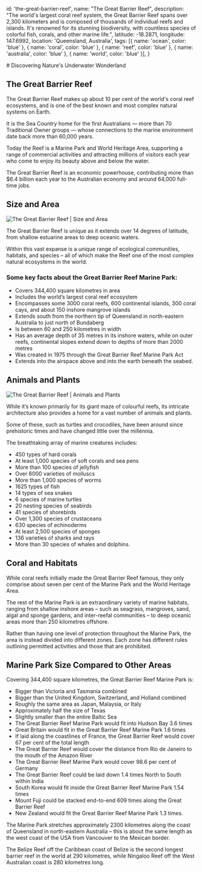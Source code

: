 
  id: 'the-great-barrier-reef',
  name: "The Great Barrier Reef",
  description: "The world's largest coral reef system, the Great Barrier Reef spans over 2,300 kilometers and is composed of thousands of individual reefs and islands. It's renowned for its stunning biodiversity, with countless species of colorful fish, corals, and other marine life.",
  latitude: -18.2871,
  longitude: 147.6992,
  location: 'Queensland, Australia',
  tags: [{
    name: 'ocean',
    color: 'blue'
  }, {
    name: 'coral',
    color: 'blue'
  }, {
    name: 'reef',
    color: 'blue'
  }, {
    name: 'australia',
    color: 'blue'
  }, {
    name: 'world',
    color: 'blue'
  }],
}

<CoverImage alt="The Great Barrier Reef | Cover" src="/wonders/the-great-barrier-reef/cover.jpg" />

<div className="p-8">
  # Discovering Nature's Underwater Wonderland

  <Tags tags={metadata.tags} />
  <Description description={metadata.description} />

  ## The Great Barrier Reef

  The Great Barrier Reef makes up about 10 per cent of the world's coral reef ecosystems, and is one of the best known and most complex natural systems on Earth.

  It is the Sea Country home for the first Australians —  more than 70 Traditional Owner groups — whose connections to the marine environment date back more than 60,000 years.

  Today the Reef is a Marine Park and World Heritage Area, supporting a range of commercial activities and attracting millions of visitors each year who come to enjoy its beauty above and below the water.

  The Great Barrier Reef is an economic powerhouse, contributing more than $6.4 billion each year to the Australian economy and around 64,000 full-time jobs.

  ## Size and Area

  ![The Great Barrier Reef | Size and Area](/wonders/the-great-barrier-reef/1.jpg)

  The Great Barrier Reef is unique as it extends over 14 degrees of latitude, from shallow estuarine areas to deep oceanic waters.

  Within this vast expanse is a unique range of ecological communities, habitats, and species – all of which make the Reef one of the most complex natural ecosystems in the world.

  ### Some key facts about the Great Barrier Reef Marine Park:

  - Covers 344,400 square kilometres in area
  - Includes the world’s largest coral reef ecosystem
  - Encompasses some 3000 coral reefs, 600 continental islands, 300 coral cays, and about 150 inshore mangrove islands
  - Extends south from the northern tip of Queensland in north-eastern Australia to just north of Bundaberg
  - Is between 60 and 250 kilometres in width
  - Has an average depth of 35 metres in its inshore waters, while on outer reefs, continental slopes extend down to depths of more than 2000 metres
  - Was created in 1975 through the Great Barrier Reef Marine Park Act
  - Extends into the airspace above and into the earth beneath the seabed.

  ## Animals and Plants

  ![The Great Barrier Reef | Animals and Plants](/wonders/the-great-barrier-reef/2.jpg)

  While it’s known primarily for its giant maze of colourful reefs, its intricate architecture also provides a home for a vast number of animals and plants.

  Some of these, such as turtles and crocodiles, have been around since prehistoric times and have changed little over the millennia.

  The breathtaking array of marine creatures includes:
  - 450 types of hard corals
  - At least 1,000 species of soft corals and sea pens
  - More than 100 species of jellyfish
  - Over 6000 varieties of molluscs
  - More than 1,000 species of worms
  - 1625 types of fish
  - 14 types of sea snakes
  - 6 species of marine turtles
  - 20 nesting species of seabirds
  - 41 species of shorebirds
  - Over 1,300 species of crustaceans
  - 630 species of echinoderms
  - At least 2,500 species of sponges
  - 136 varieties of sharks and rays
  - More than 30 species of whales and dolphins.

  ## Coral and Habitats

  While coral reefs initially made the Great Barrier Reef famous, they only comprise about seven per cent of the Marine Park and the World Heritage Area.

  The rest of the Marine Park is an extraordinary variety of marine habitats, ranging from shallow inshore areas – such as seagrass, mangroves, sand, algal and sponge gardens, and inter-reefal communities – to deep oceanic areas more than 250 kilometres offshore.

  Rather than having one level of protection throughout the Marine Park, the area is instead divided into different zones. Each zone has different rules outlining permitted activities and those that are prohibited.

  ## Marine Park Size Compared to Other Areas

  Covering 344,400 square kilometres, the Great Barrier Reef Marine Park is:

  - Bigger than Victoria and Tasmania combined
  - Bigger than the United Kingdom, Switzerland, and Holland combined
  - Roughly the same area as Japan, Malaysia, or Italy
  - Approximately half the size of Texas
  - Slightly smaller than the entire Baltic Sea
  - The Great Barrier Reef Marine Park would fit into Hudson Bay 3.6 times
  - Great Britain would fit in the Great Barrier Reef Marine Park 1.6 times
  - If laid along the coastlines of France, the Great Barrier Reef would cover 67 per cent of the total length
  - The Great Barrier Reef would cover the distance from Rio de Janeiro to the mouth of the Amazon River
  - The Great Barrier Reef Marine Park would cover 98.6 per cent of Germany
  - The Great Barrier Reef could be laid down 1.4 times North to South within India
  - South Korea would fit inside the Great Barrier Reef Marine Park 1.54 times
  - Mount Fuji could be stacked end-to-end 609 times along the Great Barrier Reef
  - New Zealand would fit the Great Barrier Reef Marine Park 1.3 times.

  The Marine Park stretches approximately 2300 kilometres along the coast of Queensland in north-eastern Australia – this is about the same length as the west coast of the USA from Vancouver to the Mexican border.

  The Belize Reef off the Caribbean coast of Belize is the second longest barrier reef in the world at 290 kilometres, while Ningaloo Reef off the West Australian coast is 280 kilometres long.

  <BackButton />
</div>
